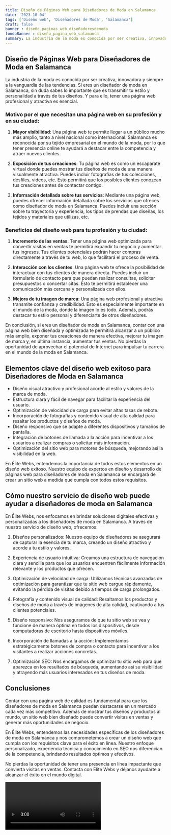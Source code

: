 ```yaml
---
title: Diseño de Páginas Web para Diseñadores de Moda en Salamanca
date: '2023-10-04'
tags: ['Diseño web', 'Diseñadores de Moda', 'Salamanca']
draft: false
banner : diseño_paginas_web_diseñadoresdemoda
fondoBanner : diseño_pagina_web_salamanca
summary: La industria de la moda es conocida por ser creativa, innovadora y siempre a la vanguardia de las tendencias. Si eres un diseñador de moda en Salamanca, sin duda sabes lo importante que es transmitir tu estilo y personalidad a través de tus diseños. Y para ello, tener una página web profesional y atractiva es esencial.
---
```


## Diseño de Páginas Web para Diseñadores de Moda en Salamanca

La industria de la moda es conocida por ser creativa, innovadora y siempre a la vanguardia de las tendencias. Si eres un diseñador de moda en Salamanca, sin duda sabes lo importante que es transmitir tu estilo y personalidad a través de tus diseños. Y para ello, tener una página web profesional y atractiva es esencial.

### Motivo por el que necesitan una página web en su profesión y en su ciudad:

1. **Mayor visibilidad**: Una página web te permite llegar a un público mucho más amplio, tanto a nivel nacional como internacional. Salamanca es reconocida por su tejido empresarial en el mundo de la moda, por lo que tener presencia online te ayudará a destacar entre la competencia y atraer nuevos clientes.

2. **Exposición de tus creaciones**: Tu página web es como un escaparate virtual donde puedes mostrar tus diseños de moda de una manera visualmente atractiva. Puedes incluir fotografías de tus colecciones, desfiles, videos, etc. Esto permitirá que los posibles clientes conozcan tus creaciones antes de contactar contigo.

3. **Información detallada sobre tus servicios**: Mediante una página web, puedes ofrecer información detallada sobre los servicios que ofreces como diseñador de moda en Salamanca. Puedes incluir una sección sobre tu trayectoria y experiencia, los tipos de prendas que diseñas, los tejidos y materiales que utilizas, etc.

### Beneficios del diseño web para tu profesión y tu ciudad:

1. **Incremento de las ventas**: Tener una página web optimizada para convertir visitas en ventas te permitirá expandir tu negocio y aumentar tus ingresos. Tus clientes potenciales podrán hacer compras directamente a través de tu web, lo que facilitará el proceso de venta.

2. **Interacción con los clientes**: Una página web te ofrece la posibilidad de interactuar con tus clientes de manera directa. Puedes incluir un formulario de contacto para que puedan realizar consultas, solicitar presupuestos o concertar citas. Esto te permitirá establecer una comunicación más cercana y personalizada con ellos.

3. **Mejora de tu imagen de marca**: Una página web profesional y atractiva transmite confianza y credibilidad. Esto es especialmente importante en el mundo de la moda, donde la imagen lo es todo. Además, podrás destacar tu estilo personal y diferenciarte de otros diseñadores.

En conclusión, si eres un diseñador de moda en Salamanca, contar con una página web bien diseñada y optimizada te permitirá alcanzar a un público más amplio, exponer tus creaciones de manera efectiva, mejorar tu imagen de marca y, en última instancia, aumentar tus ventas. No pierdas la oportunidad de aprovechar el potencial de Internet para impulsar tu carrera en el mundo de la moda en Salamanca.

<GifSeo />

<Cta />

## Elementos clave del diseño web exitoso para Diseñadores de Moda en Salamanca

- Diseño visual atractivo y profesional acorde al estilo y valores de la marca de moda.
- Estructura clara y fácil de navegar para facilitar la experiencia del usuario.
- Optimización de velocidad de carga para evitar altas tasas de rebote.
- Incorporación de fotografías y contenido visual de alta calidad para resaltar los productos y diseños de moda.
- Diseño responsivo que se adapte a diferentes dispositivos y tamaños de pantalla.
- Integración de botones de llamada a la acción para incentivar a los usuarios a realizar compras o solicitar más información.
- Optimización del sitio web para motores de búsqueda, mejorando así la visibilidad en la web.

En Élite Webs, entendemos la importancia de todos estos elementos en un diseño web exitoso. Nuestro equipo de expertos en diseño y desarrollo de páginas web para diseñadores de moda en Salamanca se encargará de crear un sitio web a medida que cumpla con todos estos requisitos. 

## Cómo nuestro servicio de diseño web puede ayudar a diseñadores de moda en Salamanca

En Élite Webs, nos enfocamos en brindar soluciones digitales efectivas y personalizadas a los diseñadores de moda en Salamanca. A través de nuestro servicio de diseño web, ofrecemos:

1. Diseños personalizados: Nuestro equipo de diseñadores se asegurará de capturar la esencia de tu marca, creando un diseño atractivo y acorde a tu estilo y valores.

2. Experiencia de usuario intuitiva: Creamos una estructura de navegación clara y sencilla para que los usuarios encuentren fácilmente información relevante y los productos que ofrecen.

3. Optimización de velocidad de carga: Utilizamos técnicas avanzadas de optimización para garantizar que tu sitio web cargue rápidamente, evitando la pérdida de visitas debido a tiempos de carga prolongados.

4. Fotografía y contenido visual de calidad: Resaltamos los productos y diseños de moda a través de imágenes de alta calidad, cautivando a tus clientes potenciales.

5. Diseño responsivo: Nos aseguramos de que tu sitio web se vea y funcione de manera óptima en todos los dispositivos, desde computadoras de escritorio hasta dispositivos móviles.

6. Incorporación de llamadas a la acción: Implementamos estratégicamente botones de compra o contacto para incentivar a los visitantes a realizar acciones concretas.

7. Optimización SEO: Nos encargamos de optimizar tu sitio web para que aparezca en los resultados de búsqueda, aumentando así su visibilidad y atrayendo más usuarios interesados en tus diseños de moda.

## Conclusiones

Contar con una página web de calidad es fundamental para que los diseñadores de moda en Salamanca puedan destacarse en un mercado cada vez más competitivo. Además de mostrar tus diseños y productos al mundo, un sitio web bien diseñado puede convertir visitas en ventas y generar más oportunidades de negocio.

En Élite Webs, entendemos las necesidades específicas de los diseñadores de moda en Salamanca y nos comprometemos a crear un diseño web que cumpla con los requisitos clave para el éxito en línea. Nuestro enfoque personalizado, experiencia técnica y conocimiento en SEO nos diferencian de la competencia, brindando resultados óptimos y efectivos.

No pierdas la oportunidad de tener una presencia en línea impactante que convierta visitas en ventas. Contacta con Élite Webs y déjanos ayudarte a alcanzar el éxito en el mundo digital.

<Video />

<CtaBot job='Diseñadores de Moda' city='Salamanca'/>

<Gmaps query='Salamanca+españa+maps' />